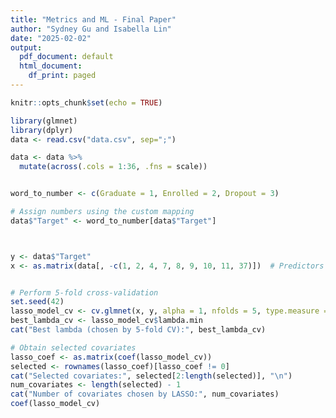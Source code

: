 ```yaml
---
title: "Metrics and ML - Final Paper"
author: "Sydney Gu and Isabella Lin"
date: "2025-02-02"
output:
  pdf_document: default
  html_document:
    df_print: paged
---
```


```r
knitr::opts_chunk$set(echo = TRUE)
```

```r
library(glmnet)
library(dplyr)
data <- read.csv("data.csv", sep=";")

data <- data %>%
  mutate(across(.cols = 1:36, .fns = scale))


word_to_number <- c(Graduate = 1, Enrolled = 2, Dropout = 3)

# Assign numbers using the custom mapping
data$"Target" <- word_to_number[data$"Target"]



y <- data$"Target"
x <- as.matrix(data[, -c(1, 2, 4, 7, 8, 9, 10, 11, 37)])  # Predictors


# Perform 5-fold cross-validation
set.seed(42)
lasso_model_cv <- cv.glmnet(x, y, alpha = 1, nfolds = 5, type.measure = "mse")
best_lambda_cv <- lasso_model_cv$lambda.min
cat("Best lambda (chosen by 5-fold CV):", best_lambda_cv)

# Obtain selected covariates
lasso_coef <- as.matrix(coef(lasso_model_cv))
selected <- rownames(lasso_coef)[lasso_coef != 0]
cat("Selected covariates:", selected[2:length(selected)], "\n")
num_covariates <- length(selected) - 1
cat("Number of covariates chosen by LASSO:", num_covariates)
coef(lasso_model_cv)



```